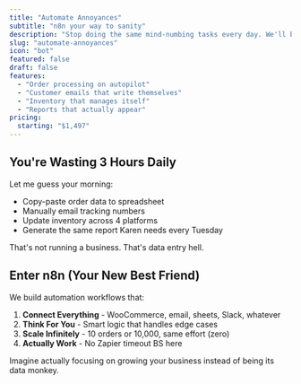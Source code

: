 ```yaml
---
title: "Automate Annoyances"
subtitle: "n8n your way to sanity"
description: "Stop doing the same mind-numbing tasks every day. We'll build you automation flows that'll make you feel like you hired 10 virtual assistants."
slug: "automate-annoyances"
icon: "bot"
featured: false
draft: false
features:
  - "Order processing on autopilot"
  - "Customer emails that write themselves"
  - "Inventory that manages itself"
  - "Reports that actually appear"
pricing:
  starting: "$1,497"
---
```


## You're Wasting 3 Hours Daily

Let me guess your morning:
- Copy-paste order data to spreadsheet
- Manually email tracking numbers
- Update inventory across 4 platforms
- Generate the same report Karen needs every Tuesday

That's not running a business. That's data entry hell.

## Enter n8n (Your New Best Friend)

We build automation workflows that:

1. **Connect Everything** - WooCommerce, email, sheets, Slack, whatever
2. **Think For You** - Smart logic that handles edge cases
3. **Scale Infinitely** - 10 orders or 10,000, same effort (zero)
4. **Actually Work** - No Zapier timeout BS here

Imagine actually focusing on growing your business instead of being its data monkey.